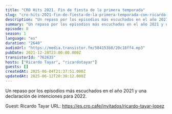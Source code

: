 ```yaml
---
title: "CRO Hits 2021. Fin de fiesta de la primera temporada"
slug: "cro-hits-2021-fin-de-fiesta-de-la-primera-temporada-con-ricardo-tayar"
description: "Un repaso por los episodios más escuchados en el año 2021 y una declaración de intenciones para 2022.\n\n\n\n\nGuest: Ricardo Tayar\nURL: https://es.cro.cafe/invitados/ricardo-tayar-lopez\n"
summary: "Un repaso por los episodios más escuchados en el año 2021 y una declaración de intenciones para 2022."
episode: 0
season: 1
language: "es"
duration: "2640"
audioUrl: "https://media.transistor.fm/584153b8/20c18ff4.mp3"
pubDate: 2021-12-28T23:00:00.000Z
transistorId: "762635"
hosts: ["Ricardo Tayar", "ricardotayar"]
guests: []
createdAt: 2025-06-04T21:37:51.000Z
updatedAt: 2025-06-12T20:30:12.000Z
---
```


Un repaso por los episodios más escuchados en el año 2021 y una declaración de intenciones para 2022.




Guest: Ricardo Tayar
URL: https://es.cro.cafe/invitados/ricardo-tayar-lopez

